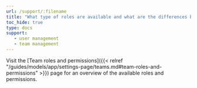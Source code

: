 ```yaml
---
url: /support/:filename
title: "What type of roles are available and what are the differences between them?"
toc_hide: true
type: docs
support:
   - user management
   - team management
---
```

Visit the [Team roles and permissions]({{< relref "/guides/models/app/settings-page/teams.md#team-roles-and-permissions" >}}) page for an overview of the available roles and permissions.